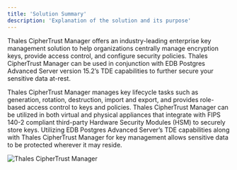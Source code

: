```yaml
---
title: 'Solution Summary'
description: 'Explanation of the solution and its purpose'
---
```


Thales CipherTrust Manager offers an industry-leading enterprise key management solution to help organizations centrally manage encryption keys, provide access control, and configure security policies. Thales CipherTrust Manager can be used in conjunction with EDB Postgres Advanced Server version 15.2’s TDE capabilities to further secure your sensitive data at-rest.

Thales CipherTrust Manager manages key lifecycle tasks such as generation, rotation, destruction, import and export, and provides role-based access control to keys and policies. Thales CipherTrust Manager can be utilized in both virtual and physical appliances that integrate with FIPS 140-2 compliant third-party Hardware Security Modules (HSM) to securely store keys.  Utilizing EDB Postgres Advanced Server’s TDE capabilities along with Thales CipherTrust Manager for key management allows sensitive data to be protected wherever it may reside.

![Thales CipherTrust Manager ](Images/ThalesCipherTrustandEDBSolutionSummaryImage.png)
